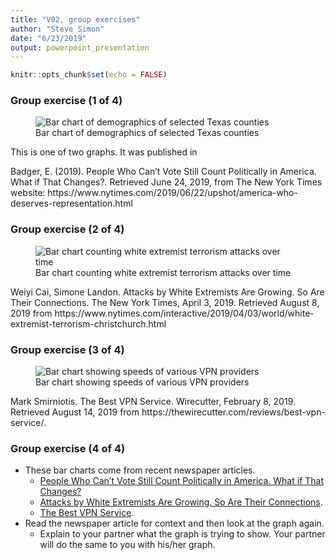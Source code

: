 ```yaml
---
title: "V02, group exercises"
author: "Steve Simon"
date: "6/23/2019"
output: powerpoint_presentation
---
```


```r
knitr::opts_chunk$set(echo = FALSE)
```

### Group exercise (1 of 4)

![Bar chart of demographics of selected Texas counties](../images/texas-bar-chart.png)

<div class="notes">

This is one of two graphs. It was published in

Badger, E. (2019). People Who Can’t Vote Still Count Politically in America. What if That Changes?. Retrieved June 24, 2019, from The New York Times website: https://www.nytimes.com/2019/06/22/upshot/america-who-deserves-representation.html

</div>

### Group exercise (2 of 4)

![Bar chart counting white extremist terrorism attacks over time](../images/terrorism-bar-chart.png)

<div class="notes">

Weiyi Cai, Simone Landon. Attacks by White Extremists Are Growing. So Are Their Connections. The New York Times, April 3, 2019. Retrieved August 8, 2019 from https://www.nytimes.com/interactive/2019/04/03/world/white-extremist-terrorism-christchurch.html

</div>

### Group exercise (3 of 4)

![Bar chart showing speeds of various VPN providers](../images/vpn-speeds.png)

<div class="notes">

Mark Smirniotis. The Best VPN Service. Wirecutter, February 8, 2019. Retrieved August 14, 2019 from https://thewirecutter.com/reviews/best-vpn-service/.

</div>

### Group exercise (4 of 4)
+ These bar charts come from recent newspaper articles.
  + [People Who Can’t Vote Still Count Politically in America. What if That Changes?](https://www.nytimes.com/2019/06/22/upshot/america-who-deserves-representation.html)
  + [Attacks by White Extremists Are Growing. So Are Their Connections](https://www.nytimes.com/interactive/2019/04/03/world/white-extremist-terrorism-christchurch.html).
  + [The Best VPN Service](https://thewirecutter.com/reviews/best-vpn-service/).

+ Read the newspaper article for context and then look at the graph again. 
  + Explain to your partner what the graph is trying to show. Your partner will do the same to you with his/her graph.
